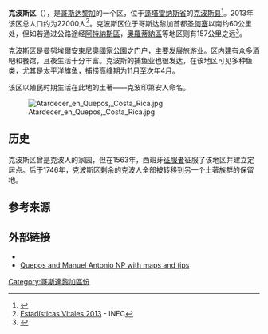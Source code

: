 {{Infobox settlement
|official_name          = 克波斯
|nickname               = 
|settlement_type        = 区
<!-- images and maps  ----------->
|image_skyline          = Alto-quepos-tarrazu-costa-rica.jpg
|imagesize              = 
|image_caption          = 遥望克波斯海岸线
|image_flag             = 
|image_seal             = 
|image_map              = 
|map_caption            =
|pushpin_map            = Costa Rica
|pushpin_label_position = right
|pushpin_mapsize        = 200
|pushpin_map_caption    = 克波斯区位于哥斯达黎加的位置
|subdivision_type       = [[世界政區索引|国家]]
|subdivision_type1      = [[哥斯达黎加行政区划|省]]
|subdivision_name       = [[哥斯达黎加|哥斯达黎加]]
|subdivision_name1      = [[蓬塔雷纳斯省|蓬塔雷纳斯省]]
|subdivision_type2      = {{tsl|en|Cantons of Costa Rica|县}}
|subdivision_name2      = [[克波斯县|克波斯县]]
|established_title      = 
|established_date       = 
|government_type        =
|leader_title           = 
|leader_name            = 
|area_magnitude =
|area_total_sq_mi =
|area_total_km2 = 222.89<!-- ALL fields with measurements are subject to automatic unit conversion-->
|area_land_sq_mi =
|area_land_km2 = 
|area_urban_sq_mi =
|area_urban_km2 =
|area_metro_km2 =
|area_metro_sq_mi =
|population_as_of= 2013
|population_footnotes =
|population_total = 21,938
|population_urban = 
|population_metro = 
|population_density_sq_mi =auto
|population_density_km2 =auto
|timezone = [[北美中部时区|北美中部时区]]
|utc_offset = -6
|timezone_DST =
|utc_offset_DST =
|coordinates            = {{coord|09|25|52|N|84|10|00|W|region:CR|display=inline}}
|elevation_footnotes=
|elevation_m = 5
|elevation_ft =
|postal_code_type = 邮政编码
|postal_code = 60601
|area_code =
|website = 
|footnotes =
}}

'''克波斯区'''（{{lang-es|Quepos}}），是[[哥斯达黎加|哥斯达黎加]]的一个区，位于[[蓬塔雷纳斯省|蓬塔雷纳斯省]]的[[克波斯县|克波斯县]]<ref name=database>{{cite web|title=Quepos|url=http://www.costaricadatabase.com/crdb/city.asp?action=2&q=QUEPOS&b=AGUIRRE&p=6|accessdate=2015-05-16|archive-url=https://web.archive.org/web/20150707090953/http://www.costaricadatabase.com/crdb/city.asp?action=2&q=QUEPOS&b=AGUIRRE&p=6|archive-date=2015-07-07|dead-url=yes}}</ref>。2013年该区总人口约为22000人<ref>[https://web.archive.org/web/20150402103951/http://www.inec.go.cr/A/MT/Poblaci%C3%B3n%20y%20Demograf%C3%ADa/Nacimientos/Publicaciones/C0/01-%202013/Publicaciones%20de%20Estad%C3%ADsticas%20Vitales.pdf Estadísticas Vitales 2013] - INEC</ref>。克波斯区位于哥斯达黎加首都[[圣何塞_(哥斯达黎加)|圣何塞]]以南约60公里处，但如若通过公路途经[[阿特納斯區|阿特納斯區]]，[[奧羅蒂納區|奧羅蒂納區]]等地区则有157公里之远<ref>{{cite web |url=http://www.govisitcostarica.co.cr/region/city.asp?cid%3D247 |title=Archived copy |accessdate=2012-11-18 |deadurl=no |archiveurl=https://web.archive.org/web/20160716081422/http://www.govisitcostarica.co.cr/region/city.asp?cID=247 |archivedate=2016-07-16 |df= }}</ref>。

克波斯区是[[曼努埃爾安東尼奧國家公園|曼努埃爾安東尼奧國家公園]]之门户，主要发展旅游业。区内建有众多酒吧和餐馆，且夜生活十分丰富。克波斯的捕鱼业也很发达，在该地区可见多种鱼类，尤其是太平洋旗鱼，捕捞高峰期为11月至次年4月。

该区以殖民时期生活在此地的土著——克波印第安人命名。

[[File:Atardecer_en_Quepos,_Costa_Rica.jpg|right]]

==历史==
克波斯区曾是克波人的家园，但在1563年，西班牙[[征服者|征服者]]{{tsl|en|Juan Vázquez de Coronado|胡安·巴斯克斯·德科罗纳多}}征服了该地区并建立定居点。后于1746年，克波斯区剩余的克波人全部被转移到另一个土著族群的保留地。

==参考来源==
{{Reflist}}

==外部链接==
*{{wikivoyage-inline|Quepos}}
*[http://www.centralamerica.com/cr/quepos/quepos.htm  Quepos and Manuel Antonio NP with maps and tips] {{Wayback|url=http://www.centralamerica.com/cr/quepos/quepos.htm |date=20161106035945 }}

{{Coord|9.431917|-84.16146|display=title}}

{{DEFAULTSORT:Quepos}}
[[Category:哥斯達黎加區份|Category:哥斯達黎加區份]]